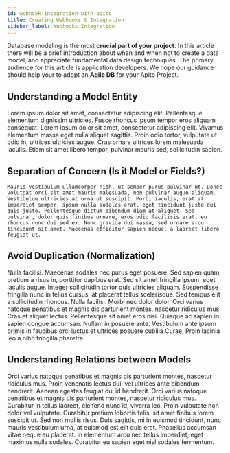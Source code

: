 ```yaml
---
id: webhook-integration-with-apito
title: Creating Webhooks & Integration
sidebar_label: Webhooks Integration
---
```


Database modeling is the most **crucial part of your project**. In this article there will be a brief introduction about when and when not to create a data model, and appreciate fundamental data design techniques.
The primary audience for this article is application developers. We hope our guidance should help your to adopt an **Agile DB** for your Apito Project.


## Understanding a Model Entity

Lorem ipsum dolor sit amet, consectetur adipiscing elit. Pellentesque elementum dignissim ultricies. Fusce rhoncus ipsum tempor eros aliquam consequat. Lorem ipsum dolor sit amet, consectetur adipiscing elit. Vivamus elementum massa eget nulla aliquet sagittis. Proin odio tortor, vulputate ut odio in, ultrices ultricies augue. Cras ornare ultrices lorem malesuada iaculis. Etiam sit amet libero tempor, pulvinar mauris sed, sollicitudin sapien.

## Separation of Concern (Is it Model or Fields?)

```
Mauris vestibulum ullamcorper nibh, ut semper purus pulvinar ut. Donec volutpat orci sit amet mauris malesuada, non pulvinar augue aliquam. Vestibulum ultricies at urna ut suscipit. Morbi iaculis, erat at imperdiet semper, ipsum nulla sodales erat, eget tincidunt justo dui quis justo. Pellentesque dictum bibendum diam at aliquet. Sed pulvinar, dolor quis finibus ornare, eros odio facilisis erat, eu rhoncus nunc dui sed ex. Nunc gravida dui massa, sed ornare arcu tincidunt sit amet. Maecenas efficitur sapien neque, a laoreet libero feugiat ut.
```

## Avoid Duplication (Normalization)

Nulla facilisi. Maecenas sodales nec purus eget posuere. Sed sapien quam, pretium a risus in, porttitor dapibus erat. Sed sit amet fringilla ipsum, eget iaculis augue. Integer sollicitudin tortor quis ultricies aliquam. Suspendisse fringilla nunc in tellus cursus, at placerat tellus scelerisque. Sed tempus elit a sollicitudin rhoncus. Nulla facilisi. Morbi nec dolor dolor. Orci varius natoque penatibus et magnis dis parturient montes, nascetur ridiculus mus. Cras et aliquet lectus. Pellentesque sit amet eros nisi. Quisque ac sapien in sapien congue accumsan. Nullam in posuere ante. Vestibulum ante ipsum primis in faucibus orci luctus et ultrices posuere cubilia Curae; Proin lacinia leo a nibh fringilla pharetra.

## Understanding Relations between Models

Orci varius natoque penatibus et magnis dis parturient montes, nascetur ridiculus mus. Proin venenatis lectus dui, vel ultrices ante bibendum hendrerit. Aenean egestas feugiat dui id hendrerit. Orci varius natoque penatibus et magnis dis parturient montes, nascetur ridiculus mus. Curabitur in tellus laoreet, eleifend nunc id, viverra leo. Proin vulputate non dolor vel vulputate. Curabitur pretium lobortis felis, sit amet finibus lorem suscipit ut. Sed non mollis risus. Duis sagittis, mi in euismod tincidunt, nunc mauris vestibulum urna, at euismod est elit quis erat. Phasellus accumsan vitae neque eu placerat. In elementum arcu nec tellus imperdiet, eget maximus nulla sodales. Curabitur eu sapien eget nisl sodales fermentum.